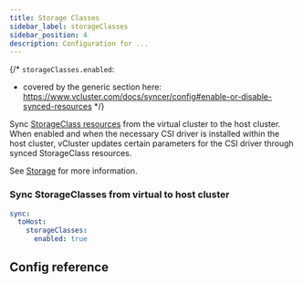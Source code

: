 ```yaml
---
title: Storage Classes
sidebar_label: storageClasses
sidebar_position: 4
description: Configuration for ...
---
```




{/*
`storageClasses.enabled`:
- covered by the generic section here: https://www.vcluster.com/docs/syncer/config#enable-or-disable-synced-resources
*/}

Sync [StorageClass resources](https://kubernetes.io/docs/concepts/storage/storage-classes/) from the virtual cluster to the host cluster. When enabled and when the necessary CSI driver is installed within the host cluster, vCluster updates certain parameters for the CSI driver through synced StorageClass resources.

See [Storage](/architecture/storage.mdx) for more information.

### Sync StorageClasses from virtual to host cluster
```YAML
sync:
  toHost:
    storageClasses:
      enabled: true
```

## Config reference


<EnableSwitch/>
